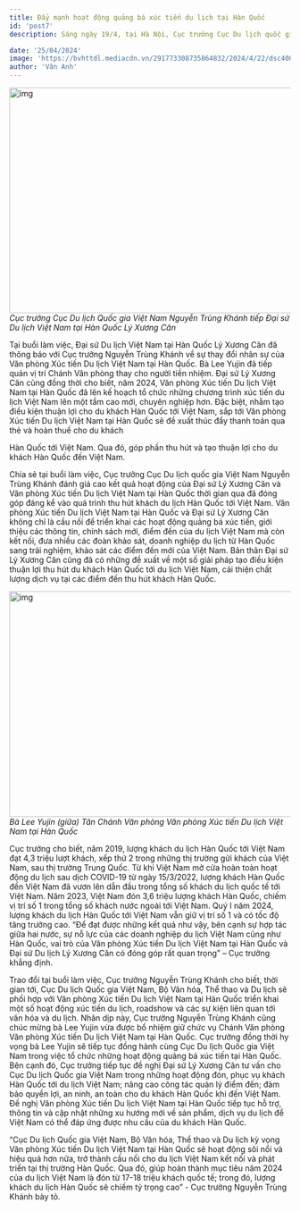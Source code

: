 ```yaml
---
title: Đẩy mạnh hoạt động quảng bá xúc tiến du lịch tại Hàn Quốc
id: 'post7'
description: Sáng ngày 19/4, tại Hà Nội, Cục trưởng Cục Du lịch quốc gia Việt Nam Nguyễn Trùng Khánh đã tiếp và làm việc với Đại sứ Du lịch Việt Nam tại Hàn Quốc Lý Xương Căn về các hoạt động quảng bá du lịch Việt Nam tại Hàn Quốc trong thời gian tới.

date: '25/04/2024'
image: 'https://bvhttdl.mediacdn.vn/291773308735864832/2024/4/22/dsc4009chanhvpmoi-1713759049722-17137590498441034565820.jpg'
author: 'Vân Anh'
---
```



<img
	src="https://bvhttdl.mediacdn.vn/291773308735864832/2024/4/22/dsc4009chanhvpmoi-1713759049722-17137590498441034565820.jpg"
	className="w-full"
	width="718"
	height="404"
	alt="img"
/>
_Cục trưởng Cục Du lịch Quốc gia Việt Nam Nguyễn Trùng Khánh tiếp Đại sứ Du lịch Việt Nam tại Hàn Quốc Lý Xương Căn_

Tại buổi làm việc, Đại sứ Du lịch Việt Nam tại Hàn Quốc Lý Xương Căn đã thông báo với Cục trưởng Nguyễn Trùng Khánh về sự thay đổi nhân sự của Văn phòng Xúc tiến Du lịch Việt Nam tại Hàn Quốc. Bà Lee Yujin đã tiếp quản vị trí Chánh Văn phòng thay cho người tiền nhiệm. Đại sứ Lý Xương Căn cũng đồng thời cho biết, năm 2024, Văn phòng Xúc tiến Du lịch Việt Nam tại Hàn Quốc đã lên kế hoạch tổ chức những chương trình xúc tiến du lịch Việt Nam lên một tầm cao mới, chuyên nghiệp hơn. Đặc biệt, nhằm tạo điều kiện thuận lợi cho du khách Hàn Quốc tới Việt Nam, sắp tới Văn phòng Xúc tiến Du lịch Việt Nam tại Hàn Quốc sẽ đề xuất thúc đẩy thanh toán qua thẻ và hoàn thuế cho du khách

Hàn Quốc tới Việt Nam. Qua đó, góp phần thu hút và tạo thuận lợi cho du khách Hàn Quốc đến Việt Nam.

Chia sẻ tại buổi làm việc, Cục trưởng Cục Du lịch quốc gia Việt Nam Nguyễn Trùng Khánh đánh giá cao kết quả hoạt động của Đại sứ Lý Xương Căn và Văn phòng Xúc tiến Du lịch Việt Nam tại Hàn Quốc thời gian qua đã đóng góp đáng kể vào quá trình thu hút khách du lịch Hàn Quốc tới Việt Nam. Văn phòng Xúc tiến Du lịch Việt Nam tại Hàn Quốc và Đại sứ Lý Xương Căn không chỉ là cầu nối để triển khai các hoạt động quảng bá xúc tiến, giới thiệu các thông tin, chính sách mới, điểm đến của du lịch Việt Nam mà còn kết nối, đưa nhiều các đoàn khảo sát, doanh nghiệp du lịch từ Hàn Quốc sang trải nghiệm, khảo sát các điểm đến mới của Việt Nam. Bản thân Đại sứ Lý Xương Căn cũng đã có những đề xuất về một số giải pháp tạo điều kiện thuận lợi thu hút du khách Hàn Quốc tới du lịch Việt Nam, cải thiện chất lượng dịch vụ tại các điểm đến thu hút khách Hàn Quốc.

<img
	src="https://bvhttdl.mediacdn.vn/291773308735864832/2024/4/22/dsc4009chanhvpmoi-1713759049722-17137590498441034565820.jpg"
	className="w-full"
	width="718"
	height="404"
	alt="img"
/>
_Bà Lee Yujin (giữa) Tân Chánh Văn phòng Văn phòng Xúc tiến Du lịch Việt Nam tại Hàn Quốc_

Cục trưởng cho biết, năm 2019, lượng khách du lịch Hàn Quốc tới Việt Nam đạt 4,3 triệu lượt khách, xếp thứ 2 trong những thị trường gửi khách của Việt Nam, sau thị trường Trung Quốc. Từ khi Việt Nam mở cửa hoàn toàn hoạt động du lịch sau dịch COVID-19 từ ngày 15/3/2022, lượng khách Hàn Quốc đến Việt Nam đã vươn lên dẫn đầu trong tổng số khách du lịch quốc tế tới Việt Nam. Năm 2023, Việt Nam đón 3,6 triệu lượng khách Hàn Quốc, chiếm vị trí số 1 trong tổng số khách nước ngoài tới Việt Nam. Quý I năm 2024, lượng khách du lịch Hàn Quốc tới Việt Nam vẫn giữ vị trí số 1 và có tốc độ tăng trưởng cao. “Để đạt được những kết quả như vậy, bên cạnh sự hợp tác giữa hai nước, sự nỗ lực của các doanh nghiệp du lịch Việt Nam cũng như Hàn Quốc, vai trò của Văn phòng Xúc tiến Du lịch Việt Nam tại Hàn Quốc và Đại sứ Du lịch Lý Xương Căn có đóng góp rất quan trọng” – Cục trưởng khẳng định.

Trao đổi tại buổi làm việc, Cục trưởng Nguyễn Trùng Khánh cho biết, thời gian tới, Cục Du lịch Quốc gia Việt Nam, Bộ Văn hóa, Thể thao và Du lịch sẽ phối hợp với Văn phòng Xúc tiến Du lịch Việt Nam tại Hàn Quốc triển khai một số hoạt động xúc tiến du lịch, roadshow và các sự kiện liên quan tới văn hóa và du lịch. Nhân dịp này, Cục trưởng Nguyễn Trùng Khánh cũng chúc mừng bà Lee Yujin vừa được bổ nhiệm giữ chức vụ Chánh Văn phòng Văn phòng Xúc tiến Du lịch Việt Nam tại Hàn Quốc. Cục trưởng đồng thời hy vọng bà Lee Yujin sẽ tiếp tục đồng hành cùng Cục Du lịch Quốc gia Việt Nam trong việc tổ chức những hoạt động quảng bá xúc tiến tại Hàn Quốc. Bên cạnh đó, Cục trưởng tiếp tục đề nghị Đại sứ Lý Xương Căn tư vấn cho Cục Du lịch Quốc gia Việt Nam trong những hoạt động đón, phục vụ khách Hàn Quốc tới du lịch Việt Nam; nâng cao công tác quản lý điểm đến; đảm bảo quyền lợi, an ninh, an toàn cho du khách Hàn Quốc khi đến Việt Nam. Đề nghị Văn phòng Xúc tiến Du lịch Việt Nam tại Hàn Quốc tiếp tục hỗ trợ, thông tin và cập nhật những xu hướng mới về sản phẩm, dịch vụ du lịch để Việt Nam có thể đáp ứng được nhu cầu của du khách Hàn Quốc.

“Cục Du lịch Quốc gia Việt Nam, Bộ Văn hóa, Thể thao và Du lịch kỳ vọng Văn phòng Xúc tiến Du lịch Việt Nam tại Hàn Quốc sẽ hoạt động sôi nổi và hiệu quả hơn nữa, trở thành cầu nối cho du lịch Việt Nam kết nối và phát triển tại thị trường Hàn Quốc. Qua đó, giúp hoàn thành mục tiêu năm 2024 của du lịch Việt Nam là đón từ 17-18 triệu khách quốc tế; trong đó, lượng khách du lịch Hàn Quốc sẽ chiếm tỷ trọng cao” - Cục trưởng Nguyễn Trùng Khánh bày tỏ.
